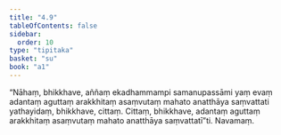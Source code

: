 ```yaml
---
title: "4.9"
tableOfContents: false
sidebar:
  order: 10
type: "tipitaka"
basket: "su"
book: "a1"
---
```



<DynamicBreadcrumb />

<Division number="39" book="a1">

<Paragraph number="82" book="a1">
“Nāhaṃ, bhikkhave, aññaṃ ekadhammampi samanupassāmi yaṃ evaṃ adantaṃ aguttaṃ arakkhitaṃ asaṃvutaṃ mahato anatthāya saṃvattati yathayidaṃ, bhikkhave, cittaṃ. Cittaṃ, bhikkhave, adantaṃ aguttaṃ arakkhitaṃ asaṃvutaṃ mahato anatthāya saṃvattatī”ti.

</Paragraph>
</Division>

<Paragraph number="83" type="center" book="a1">
Navamaṃ.
</Paragraph>